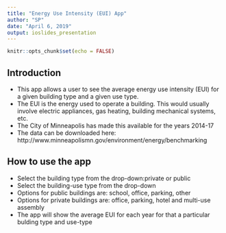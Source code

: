 ---
title: "Energy Use Intensity (EUI) App"
author: "SP"
date: "April 6, 2019"
output: ioslides_presentation
---

```{r setup, include=FALSE}
knitr::opts_chunk$set(echo = FALSE)
```

## Introduction

- This app allows a user to see the average energy use intensity (EUI) for a given building type and a given use type.
- The EUI is the energy used to operate a building. This would usually involve electric appliances, gas heating, building mechanical systems, etc.
- The City of Minneapolis has made this available for the years 2014-17 
- The data can be downloaded here: http://www.minneapolismn.gov/environment/energy/benchmarking

## How to use the app

- Select the building type from the drop-down:private or public
- Select the building-use type from the drop-down
- Options for public buildings are: school, office, parking, other
- Options for private buildings are: office, parking, hotel and multi-use assembly
- The app will show the average EUI for each year for that a particular bulding type and use-type




